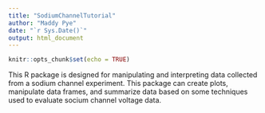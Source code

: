 ```yaml
---
title: "SodiumChannelTutorial"
author: "Maddy Pye"
date: "`r Sys.Date()`"
output: html_document
---
```


```r
knitr::opts_chunk$set(echo = TRUE)
```


This R package is designed for manipulating and interpreting data collected from a sodium channel experiment. This package can create plots, manipulate data frames, and summarize data based on some techniques used to evaluate socium channel voltage data.